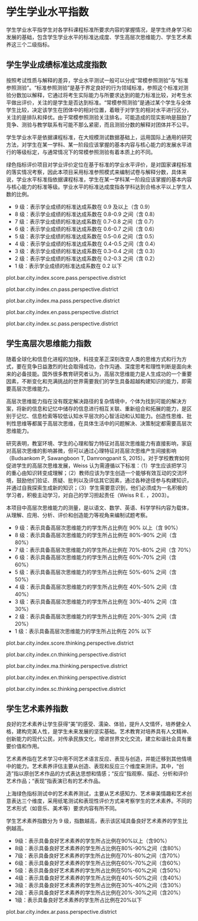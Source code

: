 <!-- chapter score  -->

\mytext

# 学生学业水平指数

学生学业水平指学生对各学科课程标准所要求内容的掌握情况，是学生终身学习和发展的基础，包含学生学业水平的标准达成度、学生高层次思维能力、学生艺术素养这三个二级指标。

## 学生学业成绩标准达成度指数

按照考试性质与解释的差异，学业水平测试一般可以分成“常模参照测验”与“标准参照测验”。“标准参照测验”是基于界定良好的行为领域标准，参照这个标准对测验分数加以解释，它通过将考生实际能力与所要求达到的能力标准比较，对考生水平做出评价，关注的是学生是否达到标准。“常模参照测验”是通过某个学生与全体学生比较，决定该学生在团体中的相对位置，着眼于对学生的相对水平进行区分，关注的是排队和择优。由于常模参照测验关注排名，可能造成的现实影响是鼓励了竞争、测验与教学联系有可能不那么紧密，而且测验分数的解释对团体并不公平。

学生学业水平是依据课程标准，在大规模测试数据基础上，运用国际上通用的研究方法，对学生在某一学科、某一阶段应该掌握的基本内容与核心能力的发展水平进行的等级标定，与通常情况下的常模参照测验有着本质上的不同。

绿色指标评价项目对学业评价定位在基于标准的学业水平评价，是对国家课程标准的落实情况考察，因此本项目采用标准参照模式来编制试卷与解释分数，具体来说，学业水平标准指依据课程标准，学生在某一学科某一阶段应该掌握的基本内容与核心能力的标准等级。学业水平的标准达成度指各学科达到合格水平以上学生人数的比例。


\mylist

- 9 级：表示学业成绩的标准达成系数\footnote{将学业成绩合格率经过标准化等一系列转化后得到的数值，转化后的数据具有可加性和可比性，用于划
分学业成绩标准达成指数的等级。}在 0.9 及以上（含 0.9）
- 8 级：表示学业成绩的标准达成系数在 0.8-0.9 之间（含 0.8）
- 7 级：表示学业成绩的标准达成系数在 0.7-0.8 之间（含 0.7）
- 6 级：表示学业成绩的标准达成系数在 0.6-0.7 之间（含 0.6）
- 5 级：表示学业成绩的标准达成系数在 0.5-0.6 之间（含 0.5）
- 4 级：表示学业成绩的标准达成系数在 0.4-0.5 之间（含 0.4）
- 3 级：表示学业成绩的标准达成系数在 0.3-0.4 之间（含 0.3）
- 2 级：表示学业成绩的标准达成系数在 0.2-0.3 之间（含 0.2）
- 1 级：表示学业成绩的标准达成系数在 0.2 以下

\mytext

plot.bar.city.index.score.pass.perspective.district

plot.bar.city.index.cn.pass.perspective.district

plot.bar.city.index.ma.pass.perspective.district

plot.bar.city.index.en.pass.perspective.district

plot.bar.city.index.sc.pass.perspective.district



## 学生高层次思维能力指数

随着全球化和信息化进程的加快，科技变革正深刻改变人类的思维方式和行为方式，要在竞争日益激烈的社会取得成功，合作沟通、深度思考和理性判断是面向未来的必备技能。国外很多教育研究者认为，高层次思维能力是人生成功的一个重要因素，不断变化和充满挑战的世界需要我们的学生具备超越构建知识的能力，即需要高层次思维能力。

高层次思维能力指在没有既定解决路径的复杂情境中，个体为找到可能的解决方案，将新的信息和记忆中储存的信息进行相互关联、重新组合和拓展的能力，是区别于记忆、信息检索等较低认知水平层次的心智活动和认知能力。创造性思维、批判性思维等都属于高层次思维，在具体生活中的问题解决、决策制定都需要高层次思维能力。

研究表明，教室环境、学生的心理和智力特征对高层次思维能力有直接影响，家庭对高层次思维的影响甚微，但可以通过心理特征对高层次思维产生间接影响（Budsankom P, Sawangboon T, Damrongpanit S, 2015）。对于学校教育如何促进学生的高层次思维发展，Weiss 认为需遵循以下标准：（1）学生应该把学习的重心由知识转变成理解；（2）教师应该为学生创造一个能够有效互动的交流环境，鼓励他们验证、质疑、批判以及评估其它因素，通过各种途径参与构建知识，并通过自我探索生成新的知识；（3）学生需要意识到，他们必须成为一名积极的学习者，积极主动学习，对自己的学习担起责任（Weiss R E. ，2003）。

本项目中高层次思维能力的测量，是以语文、数学、英语、科学学科内容为载体，从理解、应用、分析、评价和创造能力等视角来编制试题考察。

\mylist

- 9 级：表示具备高层次思维能力的学生所占比例在 90% 以上（含 90%）
- 8 级：表示具备高层次思维能力的学生所占比例在 80%-90% 之间（含 80%）
- 7 级：表示具备高层次思维能力的学生所占比例在 70%-80% 之间（含 70%）
- 6 级：表示具备高层次思维能力的学生所占比例在 60%-70% 之间（含 60%）
- 5 级：表示具备高层次思维能力的学生所占比例在 50%-60% 之间（含 50%）
- 4 级：表示具备高层次思维能力的学生所占比例在 40%-50% 之间（含 40%）
- 3 级：表示具备高层次思维能力的学生所占比例在 30%-40% 之间（含 30%）
- 2 级：表示具备高层次思维能力的学生所占比例在 20%-30% 之间（含 20%）
- 1 级：表示具备高层次思维能力的学生所占比例在 20% 以下


\mytext

plot.bar.city.index.score.thinking.perspective.district

plot.bar.city.index.cn.thinking.perspective.district

plot.bar.city.index.ma.thinking.perspective.district

plot.bar.city.index.en.thinking.perspective.district

plot.bar.city.index.sc.thinking.perspective.district


## 学生艺术素养指数

良好的艺术素养让学生获得“美”的感受、濡染、体验，提升人文情怀，培养健全人格，建构完美人性，是学生未来发展的坚实基础。艺术教育对培养具有人文精神、创新能力的现代公民，对传承民族文化，增进世界文化交流，建立和谐社会具有重要价值和作用。

艺术素养指在艺术学习中用不同艺术语言反应、表现与创造，并能迁移到其他情境中的能力。艺术素养评估主要从创造、表现和反应三个维度来测评。其中，“创造”指以原创艺术作品的方式表达思想和情感；“反应”指观察、描述、分析和评价艺术作品；“表现”指表演已有的艺术作品。

上海绿色指标测试中的艺术素养测试，主要从艺术感知力、艺术审美情趣和艺术创意表达三个维度，采用纸笔测试和表现性评价方式来考察学生的艺术素养。不同的艺术形式（如音乐、美术等）要求内容有所不同。


学生艺术素养指数分为 9 级，指数越高，表示该区域具备良好艺术素养的学生比例越高。

\mylist
-  9级：表示具备良好艺术素养的学生所占比例在90%以上（含90%）
-  8级：表示具备良好艺术素养的学生所占比例在80%-90%之间（含80%）
-  7级：表示具备良好艺术素养的学生所占比例在70%-80%之间（含70%）
-  6级：表示具备良好艺术素养的学生所占比例在60%-70%之间（含60%）
-  5级：表示具备良好艺术素养的学生所占比例在50%-60%之间（含50%）
-  4级：表示具备良好艺术素养的学生所占比例在40%-50%之间（含40%）
-  3级：表示具备良好艺术素养的学生所占比例在30%-40%之间（含30%）
-  2级：表示具备良好艺术素养的学生所占比例在20%-30%之间（含20%）
-  1级：表示具备良好艺术素养的学生所占比例在20%以下

\mytext

plot.bar.city.index.ar.pass.perspective.district

